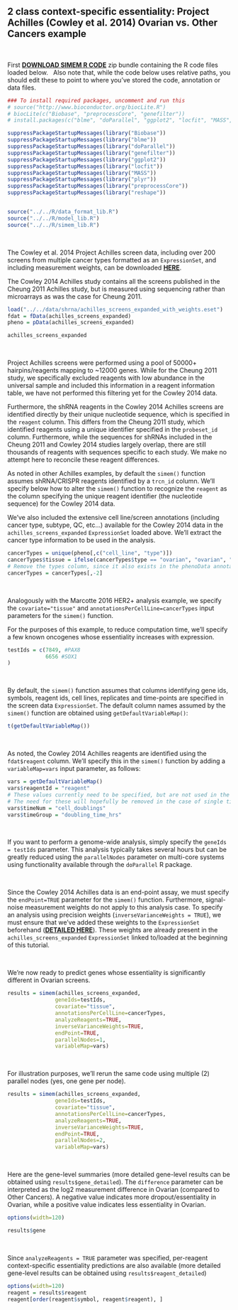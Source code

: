 2 class context-specific essentiality: Project Achilles (Cowley et al. 2014) Ovarian vs. Other Cancers example
-------------------------------------------------------------

&nbsp;

First [__DOWNLOAD SIMEM R CODE__](https://github.com/neellab/simem/blob/master/R/simem_code.zip?raw=true) zip bundle containing the R code files loaded below. 
&nbsp;
Also note that, while the code below uses relative paths, you should edit these to point to where you've stored the code, annotation or data files.

```r

### To install required packages, uncomment and run this
# source("http://www.bioconductor.org/biocLite.R")
# biocLite(c("Biobase", "preprocessCore", "genefilter"))
# install.packages(c("blme", "doParallel", "ggplot2", "locfit", "MASS", "plyr", "reshape"))

suppressPackageStartupMessages(library("Biobase"))
suppressPackageStartupMessages(library("blme"))
suppressPackageStartupMessages(library("doParallel"))
suppressPackageStartupMessages(library("genefilter"))
suppressPackageStartupMessages(library("ggplot2"))
suppressPackageStartupMessages(library("locfit"))
suppressPackageStartupMessages(library("MASS"))
suppressPackageStartupMessages(library("plyr"))
suppressPackageStartupMessages(library("preprocessCore"))
suppressPackageStartupMessages(library("reshape"))


source("../../R/data_format_lib.R")
source("../../R/model_lib.R")
source("../../R/simem_lib.R")
```
&nbsp;

<!---
achilles_screens_with_weights.eset ExpressionSet is stored on and linked to from Dropbox account, under /github/simem/data/shrna/
-->
The Cowley et al. 2014 Project Achilles screen data, including over 200 screens from multiple cancer types formatted as an `ExpressionSet`, and including measurement weights, can be downloaded [__HERE__](https://www.dropbox.com/s/l8v27e2ncpwk7ah/achilles_screens_expanded_with_weights.eset?dl=1).

The Cowley 2014 Achilles study contains all the screens published in the Cheung 2011 Achilles study, but is measured using sequencing rather than microarrays as was the case for Cheung 2011.

```r

load("../../data/shrna/achilles_screens_expanded_with_weights.eset")
fdat = fData(achilles_screens_expanded)
pheno = pData(achilles_screens_expanded)

achilles_screens_expanded
```
&nbsp;

Project Achilles screens were performed using a pool of 50000+ hairpins/reagents mapping to ~12000 genes. While for the Cheung 2011 study, we specifically excluded reagents with low abundance in the universal sample and included this information in a reagent information table, we have not performed this filtering yet for the Cowley 2014 data.

Furthermore, the shRNA reagents in the Cowley 2014 Achilles screens are identified directly by their unique nucleotide sequence, which is specified in the `reagent` column. This differs from the Cheung 2011 study, which identified reagents using a unique identifier specified in the `probeset_id` column. Furthermore, while the sequences for shRNAs included in the Cheung 2011 and Cowley 2014 studies largely overlap, there are still thousands of reagents with sequences specific to each study. We make no attempt here to reconcile these reagent differences.

As noted in other Achilles examples, by default the `simem()` function assumes shRNA/CRISPR reagents identified by a `trcn_id` column. We'll specify below how to alter the `simem()` function to recognize the `reagent` as the column specifying the unique reagent identifier (the nucleotide sequence) for the Cowley 2014 data.

We've also included the extensive cell line/screen annotations (including cancer type, subtype, QC, etc...) available for the Cowley 2014 data in the `achilles_screens_expanded` `ExpressionSet` loaded above. We'll extract the cancer type information to be used in the analysis.

```r

cancerTypes = unique(pheno[,c("cell_line", "type")])
cancerTypes$tissue = ifelse(cancerTypes$type == "ovarian", "ovarian", "other")
# Remove the types column, since it also exists in the phenoData annotations of the Achilles annotations
cancerTypes = cancerTypes[,-2]

```
&nbsp;

Analogously with the Marcotte 2016 HER2+ analysis example, we specify the `covariate="tissue"` and `annotationsPerCellLine=cancerTypes` input parameters for the `simem()` function.

For the purposes of this example, to reduce computation time, we'll specify a few known oncogenes whose essentiality increases with expression.

```r
testIds = c(7849, #PAX8
            6656 #SOX1
)
```
&nbsp;

By default, the `simem()` function assumes that columns identifying gene ids, symbols, reagent ids, cell lines, replicates and time-points are specified in the screen data `ExpressionSet`. The default column names assumed by the `simem()` function are obtained using `getDefaultVariableMap()`:

```r
t(getDefaultVariableMap())
```
&nbsp;

As noted, the Cowley 2014 Achilles reagents are identified using the `fdat$reagent` column. We'll specify this in the `simem()` function by adding a `variableMap=vars` input parameter, as follows:

```r

vars = getDefaultVariableMap()
vars$reagentId = "reagent"
# These values currently need to be specified, but are not used in the single time-point Achilles analysis
# The need for these will hopefully be removed in the case of single time-point analyses in a future update
vars$timeNum = "cell_doublings"
vars$timeGroup = "doubling_time_hrs"
```
&nbsp;

If you want to perform a genome-wide analysis, simply specify the `geneIds = testIds` parameter. This analysis typically takes several hours but can be greatly reduced using the `parallelNodes` parameter on multi-core systems using functionality available through the `doParallel` R package.

&nbsp;

Since the Cowley 2014 Achilles data is an end-point assay, we must specify the `endPoint=TRUE` parameter for the `simem()` function. Furthermore, signal-noise measurement weights do not apply to this analysis case. To specify an analysis using precision weights (`inverseVarianceWeights = TRUE`), we must ensure that we've added these weights to the `ExpressionSet` beforehand ([__DETAILED HERE__](https://neellab.github.io/simem/documentation/markdown/weights_precision.html)). These weights are already present in the `achilles_screens_expanded` `ExpressionSet` linked to/loaded at the beginning of this tutorial.

&nbsp;

We're now ready to predict genes whose essentiality is significantly different in Ovarian screens.

```r


results = simem(achilles_screens_expanded,
               geneIds=testIds,
               covariate="tissue",
               annotationsPerCellLine=cancerTypes, 
               analyzeReagents=TRUE,
               inverseVarianceWeights=TRUE,
               endPoint=TRUE,
               parallelNodes=1,
               variableMap=vars)
```
&nbsp;

For illustration purposes, we'll rerun the same code using multiple (2) parallel nodes (yes, one gene per node).

```r

results = simem(achilles_screens_expanded,
               geneIds=testIds,
               covariate="tissue",
               annotationsPerCellLine=cancerTypes, 
               analyzeReagents=TRUE,
               inverseVarianceWeights=TRUE,
               endPoint=TRUE,
               parallelNodes=2,
               variableMap=vars)
```
&nbsp;


Here are the gene-level summaries (more detailed gene-level results can be obtained using `results$gene_detailed`). The `difference` parameter can be interpreted as the log2 measurement difference in Ovarian (compared to Other Cancers). A negative value indicates more dropout/essentiality in Ovarian, while a positive value indicates less essentiality in Ovarian.

```r
options(width=120)

results$gene
```
&nbsp;

Since `analyzeReagents = TRUE` parameter was specified, per-reagent context-specific essentiality predictions are also available (more detailed gene-level results can be obtained using `results$reagent_detailed`)

```r
options(width=120)
reagent = results$reagent
reagent[order(reagent$symbol, reagent$reagent), ]
```

